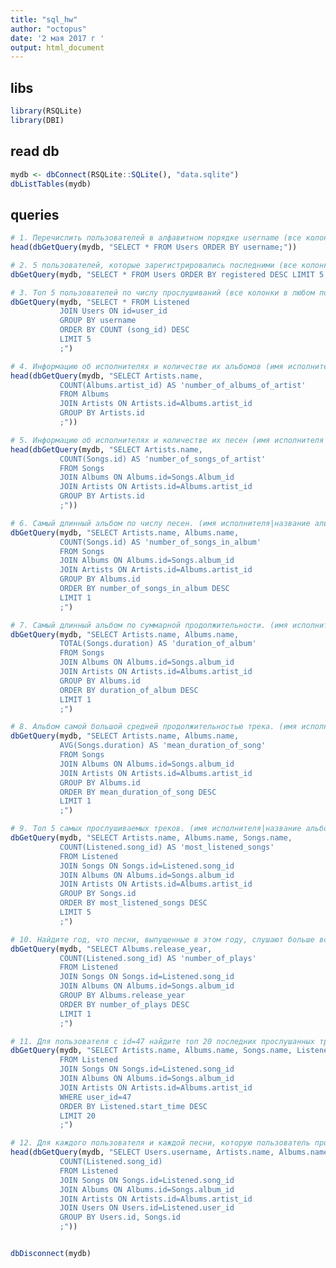 ```yaml
---
title: "sql_hw"
author: "octopus"
date: '2 мая 2017 г '
output: html_document
---
```


## libs

```r
library(RSQLite)
library(DBI)
```

## read db

```r
mydb <- dbConnect(RSQLite::SQLite(), "data.sqlite")
dbListTables(mydb)
```

## queries

```r
# 1. Перечислить пользователей в алфавитном порядке username (все колонки в любом порядке)
head(dbGetQuery(mydb, "SELECT * FROM Users ORDER BY username;"))

# 2. 5 пользователей, которые зарегистрировались последними (все колонки в любом порядке)
dbGetQuery(mydb, "SELECT * FROM Users ORDER BY registered DESC LIMIT 5;")

# 3. Топ 5 пользователей по числу прослушиваний (все колонки в любом порядке)
dbGetQuery(mydb, "SELECT * FROM Listened
           JOIN Users ON id=user_id 
           GROUP BY username 
           ORDER BY COUNT (song_id) DESC
           LIMIT 5
           ;")

# 4. Информацию об исполнителях и количестве их альбомов (имя исполнителя|число)
head(dbGetQuery(mydb, "SELECT Artists.name, 
           COUNT(Albums.artist_id) AS 'number_of_albums_of_artist'
           FROM Albums 
           JOIN Artists ON Artists.id=Albums.artist_id
           GROUP BY Artists.id
           ;"))

# 5. Информацию об исполнителях и количестве их песен (имя исполнителя|число)
head(dbGetQuery(mydb, "SELECT Artists.name, 
           COUNT(Songs.id) AS 'number_of_songs_of_artist'
           FROM Songs 
           JOIN Albums ON Albums.id=Songs.Album_id  
           JOIN Artists ON Artists.id=Albums.artist_id
           GROUP BY Artists.id
           ;"))

# 6. Самый длинный альбом по числу песен. (имя исполнителя|название альбома|число)
dbGetQuery(mydb, "SELECT Artists.name, Albums.name, 
           COUNT(Songs.id) AS 'number_of_songs_in_album' 
           FROM Songs 
           JOIN Albums ON Albums.id=Songs.album_id
           JOIN Artists ON Artists.id=Albums.artist_id 
           GROUP BY Albums.id 
           ORDER BY number_of_songs_in_album DESC
           LIMIT 1
           ;")

# 7. Самый длинный альбом по суммарной продолжительности. (имя исполнителя|название альбома|число)
dbGetQuery(mydb, "SELECT Artists.name, Albums.name, 
           TOTAL(Songs.duration) AS 'duration_of_album' 
           FROM Songs 
           JOIN Albums ON Albums.id=Songs.album_id
           JOIN Artists ON Artists.id=Albums.artist_id 
           GROUP BY Albums.id 
           ORDER BY duration_of_album DESC
           LIMIT 1
           ;")

# 8. Альбом самой большой средней продолжительностью трека. (имя исполнителя|название альбома|число)
dbGetQuery(mydb, "SELECT Artists.name, Albums.name, 
           AVG(Songs.duration) AS 'mean_duration_of_song'
           FROM Songs 
           JOIN Albums ON Albums.id=Songs.album_id
           JOIN Artists ON Artists.id=Albums.artist_id 
           GROUP BY Albums.id 
           ORDER BY mean_duration_of_song DESC 
           LIMIT 1
           ;")

# 9. Топ 5 самых прослушиваемых треков. (имя исполнителя|название альбома|название песни|число)
dbGetQuery(mydb, "SELECT Artists.name, Albums.name, Songs.name,
           COUNT(Listened.song_id) AS 'most_listened_songs'
           FROM Listened
           JOIN Songs ON Songs.id=Listened.song_id
           JOIN Albums ON Albums.id=Songs.album_id
           JOIN Artists ON Artists.id=Albums.artist_id 
           GROUP BY Songs.id
           ORDER BY most_listened_songs DESC 
           LIMIT 5
           ;")

# 10. Найдите год, что песни, выпущенные в этом году, слушают больше всего (год|количество прослушиваний)
dbGetQuery(mydb, "SELECT Albums.release_year,
           COUNT(Listened.song_id) AS 'number_of_plays'
           FROM Listened 
           JOIN Songs ON Songs.id=Listened.song_id
           JOIN Albums ON Albums.id=Songs.album_id
           GROUP BY Albums.release_year
           ORDER BY number_of_plays DESC 
           LIMIT 1
           ;")

# 11. Для пользователя с id=47 найдите топ 20 последних прослушанных треков. (имя исполнителя|название альбома|название песни|когда)
dbGetQuery(mydb, "SELECT Artists.name, Albums.name, Songs.name, Listened.start_time 
           FROM Listened
           JOIN Songs ON Songs.id=Listened.song_id
           JOIN Albums ON Albums.id=Songs.album_id
           JOIN Artists ON Artists.id=Albums.artist_id
           WHERE user_id=47
           ORDER BY Listened.start_time DESC 
           LIMIT 20
           ;")

# 12. Для каждого пользователя и каждой песни, которую пользователь прослушал, найдите количество прослушиваний. (имя пользователя|имя исполнителя|название альбома|название песни|число). Подсказка – можно использовать пару колонок в group by.
head(dbGetQuery(mydb, "SELECT Users.username, Artists.name, Albums.name, Songs.name,
           COUNT(Listened.song_id)
           FROM Listened 
           JOIN Songs ON Songs.id=Listened.song_id
           JOIN Albums ON Albums.id=Songs.album_id
           JOIN Artists ON Artists.id=Albums.artist_id 
           JOIN Users ON Users.id=Listened.user_id
           GROUP BY Users.id, Songs.id
           ;"))


dbDisconnect(mydb)
```